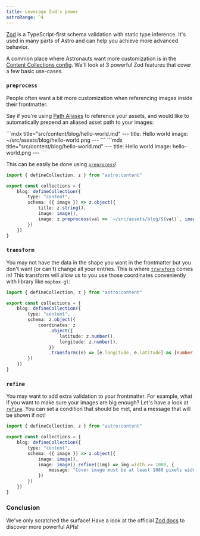 ```yaml
---
title: Leverage Zod's power
astroRange: ^4
---
```



[Zod](https://zod.dev/) is a TypeScript-first schema validation with static type inference. It's used in many parts
of Astro and can help you achieve more advanced behavior.

A common place where Astronauts want more customization is in the
[Content Collections config](https://docs.astro.build/en/guides/content-collections/#defining-collections). We'll look at
3 powerful Zod features that cover a few basic use-cases.

### `preprocess`

People often want a bit more customization when referencing images inside their frontmatter.

Say if you're using [Path Aliases](https://docs.astro.build/en/guides/aliases/) to reference your assets,
and would like to automatically prepend an aliased asset path to your images: 

<Tabs>
    <TabItem label="Current">
    ```mdx title="src/content/blog/hello-world.md"
    ---
    title: Hello world
    image: ~/src/assets/blog/hello-world.png
    ---
    ```
    </TabItem>
    <TabItem label="Wanted">
    ```mdx title="src/content/blog/hello-world.md"
    ---
    title: Hello world
    image: hello-world.png
    ---
    ```
    </TabItem>
</Tabs>

This can be easily be done using [`preprocess`](https://zod.dev/?id=preprocess)!

```ts title="src/content/config.ts" del={8} ins={9}
import { defineCollection, z } from "astro:content"

export const collections = {
    blog: defineCollection({
        type: "content",
        schema: ({ image }) => z.object({
            title: z.string(),
            image: image(),
            image: z.preprocess(val => `~/src/assets/blog/${val}`, image()),
        })
    })
}
```

### `transform`

You may not have the data in the shape you want in the frontmatter but you don't want (or can't) change
all your entries. This is where [`transform`](https://zod.dev/?id=transform) comes in! This transform will
allow us to you use those coordinates conveniently with library like `mapbox-gl`:

```ts title="src/content/config.ts" ins={12}
import { defineCollection, z } from "astro:content"

export const collections = {
    blog: defineCollection({
        type: "content",
        schema: z.object({
            coordinates: z
                .object({
                    latitude: z.number(),
                    longitude: z.number(),
                })
                .transform((e) => [e.longitude, e.latitude] as [number, number])
        })
    })
}
```

### `refine`

You may want to add extra validation to your frontmatter. For example, what if you want to make sure your
images are big enough? Let's have a look at [`refine`](https://zod.dev/?id=refine). You can set a condition
that should be met, and a message that will be shown if not!

```ts title="src/content/config.ts" del={7} ins={8-10}
import { defineCollection, z } from "astro:content"

export const collections = {
    blog: defineCollection({
        type: "content",
        schema: ({ image }) => z.object({
            image: image(),
            image: image().refine((img) => img.width >= 1080, {
                message: "Cover image must be at least 1080 pixels wide!",
            })
        })
    })
}
```

### Conclusion

We've only scratched the surface! Have a look at the official [Zod docs](https://zod.dev/) to discover more powerful APIs!